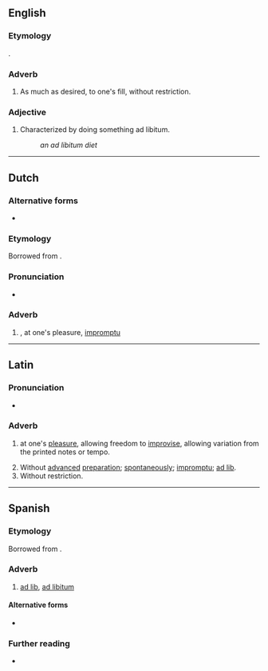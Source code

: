 {{also|ad líbitum}}
==English==

===Etymology===
{{bor+|en|la|[[ad]] [[libitum]]}}.

===Adverb===
{{en-adv|-|head=ad libitum}}

# As much as desired, to one's fill, without restriction.

===Adjective===
{{en-adj|-|head=ad libitum}}

# Characterized by doing something ad libitum.
#: ''an ad libitum diet''

----

==Dutch==

===Alternative forms===
* {{l|nl|ad lib.}} {{q|abbreviation}}

===Etymology===
Borrowed from {{bor|nl|la|ad libitum}}.

===Pronunciation===
* {{IPA|nl|/ɑt ˈli.bi.tʏm/}}

===Adverb===
{{nl-adv}}

# {{l|en|ad libitum}}, at one's pleasure, [[impromptu]]

----

==Latin==
{{wikipedia}}

===Pronunciation===
* {{la-IPA}}

===Adverb===
{{la-adv|[[ad]] [[libitum]]|-}}

# {{lb|la|music}} at one's [[pleasure]], allowing freedom to [[improvise]], allowing variation from the printed notes or tempo.
# Without [[advance]]d [[preparation]]; [[spontaneously]]; [[impromptu]]; [[ad lib]].
# Without restriction.

----

==Spanish==

===Etymology===
Borrowed from {{bor|es|la|ad libitum}}.

===Adverb===
{{es-adv|head=ad libitum}}

# [[ad lib]], [[#English|ad libitum]]

====Alternative forms====
* {{alter|es|ad líbitum}}

===Further reading===
* {{R:es:DRAE}}